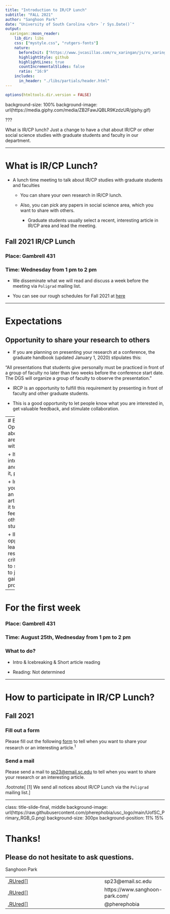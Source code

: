 ```yaml
---
title: "Introduction to IR/CP Lunch"
subtitle: "FALL 2021"
author: "Sanghoon Park"
date: "University of South Carolina </br> `r Sys.Date()`"
output:
  xaringan::moon_reader:
    lib_dir: libs
    css: ["mystyle.css", "rutgers-fonts"]
    nature:
      beforeInit: ["https://www.jvcasillas.com/ru_xaringan/js/ru_xaringan.js"]
      highlightStyle: github
      highlightLines: true
      countIncrementalSlides: false
      ratio: "16:9"
    includes:
      in_header: "./libs/partials/header.html"
---
```


```r
options(htmltools.dir.version = FALSE)
```

background-size: 100%
background-image: url(https://media.giphy.com/media/ZB2FawJQBLR9KzdzUR/giphy.gif)

???

What is IR/CP lunch? Just a change to have a chat about IR/CP or 
other social science studies with graduate students and faculty in our department.

---

# What is IR/CP Lunch?

+ A lunch time meeting to talk about IR/CP studies with graduate students and faculties

  + You can share your own research in IR/CP lunch.
  
  + Also, you can pick any papers in social science area, which you want to share with others.
  
    + Graduate students usually select a recent, interesting article in IR/CP area and lead the meeting.
  
## Fall 2021 IR/CP Lunch

### Place: Gambrell 431

### Time: Wednesday from 1 pm to 2 pm

+ We disseminate what we will read and discuss a week before the meeting via `Poligrad` mailing list.

+ You can see our rough schedules for Fall 2021 at  [here](https://docs.google.com/spreadsheets/d/1zClGfekQmVqLpW-gujZ9id11TofzCb2QlLNmEXMVgMc/edit?usp=sharing)


---

# Expectations

## Opportunity to share your research to others

+ If you are planning on presenting your research at a conference, the graduate handbook (updated January 1, 2020) stipulates this: 

<usc-blockquote>"All presentations that students give personally must be practiced in front of a group of faculty no later than two weeks before the conference start date. The DGS will organize a group of faculty to observe the presentation."</usc-blockquote>

+ IRCP is an opportunity to fulfill this requirement by presenting in front of faculty and other graduate students. 

+ This is a good opportunity to let people know what you are interested in, get valuable feedback, and stimulate collaboration. 

---
# Expectations
## Opportunity to talk about research you are interested in with others

+ If you find an interesting article and want to share it, please do it.

+ In IRCP lunch, you can introduce an interesting article and discuss it to get some feedback from other graduate students or faculty.

+ IRCP is an opportunity to learn how to read research more critically, learn how to submit research to journals, and gain additional professionalization.

---

# For the first week

### Place: Gambrell 431

### Time: August 25th, Wednesday from 1 pm to 2 pm

### What to do?

+ Intro & Icebreaking & Short article reading

+ Reading: Not determined

---

# How to participate in IR/CP Lunch?

## Fall 2021

### Fill out a form

Please fill out the following [form](https://docs.google.com/spreadsheets/d/1zClGfekQmVqLpW-gujZ9id11TofzCb2QlLNmEXMVgMc/edit?usp=sharing) to tell when you want to share your research or an interesting article.<sup>1</sup>

### Send a mail

Please send a mail to [sp23@email.sc.edu](sp23@email.sc.edu) to tell when you want to share your research or an interesting article.


.footnote[
[1] We send all notices about IR/CP Lunch via the `Poligrad` mailing list.
]


---
class: title-slide-final, middle
background-image: url(https://raw.githubusercontent.com/pherephobia/usc_logo/main/UofSC_Primary_RGB_G.png)
background-size: 300px
background-position: 11% 15%

# Thanks!

## Please do not hesitate to ask questions.

Sanghoon Park

|                                                                                                            |                                   |
| :--------------------------------------------------------------------------------------------------------- | :-------------------------------- |
| <a href="mailto:sp23@email.sc.edu">.RUred[<i class="fa fa-paper-plane fa-fw"></i>]               | sp23@email.sc.edu       |
| <a href="https://www.sanghoon-park.com/">.RUred[<i class="fa fa-link fa-fw"></i>] | https://www.sanghoon-park.com/ |
| <a href="http://github.com/pherephobia">.RUred[<i class="fa fa-github fa-fw"></i>]                          | @pherephobia                       |

